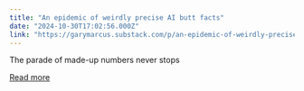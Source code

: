 ```yaml
---
title: "An epidemic of weirdly precise AI butt facts"
date: "2024-10-30T17:02:56.000Z"
link: "https://garymarcus.substack.com/p/an-epidemic-of-weirdly-precise-ai"
---
```


The parade of made-up numbers never stops

[Read more](https://garymarcus.substack.com/p/an-epidemic-of-weirdly-precise-ai)
